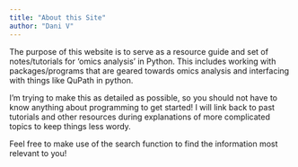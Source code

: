 ```yaml
---
title: "About this Site"
author: "Dani V"
---
```


The purpose of this website is to serve as a resource guide and set of notes/tutorials for 'omics analysis' in Python. This includes working with packages/programs that are geared towards omics analysis and interfacing with things like QuPath in python. 

I'm trying to make this as detailed as possible, so you should not have to know anything about programming to get started! I will link back to past tutorials and other resources during explanations of more complicated topics to keep things less wordy. 

Feel free to make use of the search function to find the information most relevant to you!


